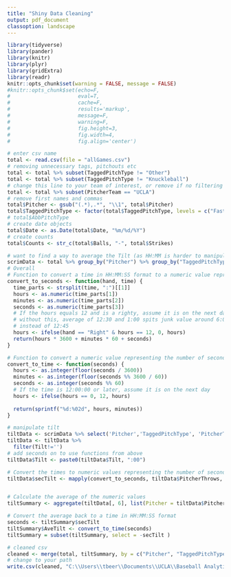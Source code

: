 ---
title: "Shiny Data Cleaning"
output: pdf_document
classoption: landscape
---

```{r setup, include=FALSE, echo = FALSE}
library(tidyverse)
library(pander)
library(knitr)
library(plyr)
library(gridExtra) 
library(readr)
knitr::opts_chunk$set(warning = FALSE, message = FALSE) 
#knitr::opts_chunk$set(echo=F, 
#                      eval=T,
#                      cache=F,
#                      results='markup', 
#                      message=F,
#                      warning=F, 
#                      fig.height=3,
#                      fig.width=4,
#                      fig.align='center')
```

```{r, include = FALSE}
# enter csv name
total <- read.csv(file = "allGames.csv")
# removing unnecessary tags, pitchouts etc
total <- total %>% subset(TaggedPitchType != "Other")
total <- total %>% subset(TaggedPitchType != "Knuckleball")
# change this line to your team of interest, or remove if no filtering on team
total <- total %>% subset(PitcherTeam == "UCLA")
# remove first names and commas
total$Pitcher <- gsub("(.*),.*", "\\1", total$Pitcher)
total$TaggedPitchType <- factor(total$TaggedPitchType, levels = c("Fastball", "Sinker","Cutter", "Curveball", "Slider", "Sweeper", "ChangeUp", "Splitter"))
# total$AbbPitchType
# create date objects
total$Date <- as.Date(total$Date, "%m/%d/%Y")
# create counts
total$Counts <- str_c(total$Balls, "-", total$Strikes)
```

```{r, include = FALSE}
# want to find a way to average the Tilt (as HH:MM is harder to manipulate)
scrimData <- total %>% group_by("Pitcher") %>% group_by("TaggedPitchType")
# Overall
# Function to convert a time in HH:MM:SS format to a numeric value representing the number of seconds
convert_to_seconds <- function(hand, time) {
  time_parts <- strsplit(time, ":")[[1]]
  hours <- as.numeric(time_parts[1])
  minutes <- as.numeric(time_parts[2])
  seconds <- as.numeric(time_parts[3])
  # If the hours equals 12 and is a righty, assume it is on the next day
  # without this, average of 12:30 and 1:00 spits junk value around 6:00,
  # instead of 12:45
  hours <- ifelse(hand == "Right" & hours == 12, 0, hours)
  return(hours * 3600 + minutes * 60 + seconds)
}

# Function to convert a numeric value representing the number of seconds to a time in HH:MM:SS format
convert_to_time <- function(seconds) {
  hours <- as.integer(floor(seconds / 3600))
  minutes <- as.integer(floor(seconds %% 3600 / 60))
  seconds <- as.integer(seconds %% 60)
  # If the time is 12:00:00 or later, assume it is on the next day
  hours <- ifelse(hours == 0, 12, hours)
  
  return(sprintf("%d:%02d", hours, minutes))
}

# manipulate tilt 
tiltData <- scrimData %>% select('Pitcher','TaggedPitchType', 'PitcherThrows','Tilt')
tiltData <- tiltData %>%
  filter(Tilt!='')
# add seconds on to use functions from above
tiltData$Tilt <- paste0(tiltData$Tilt, ":00")

# Convert the times to numeric values representing the number of seconds
tiltData$secTilt <- mapply(convert_to_seconds, tiltData$PitcherThrows, tiltData$Tilt)


# Calculate the average of the numeric values
tiltSummary <- aggregate(tiltData[, 6], list(Pitcher = tiltData$Pitcher, TaggedPitchType = tiltData$TaggedPitchType), mean, na.rm = TRUE)

# Convert the average back to a time in HH:MM:SS format
seconds <- tiltSummary$secTilt
tiltSummary$AveTilt <- convert_to_time(seconds)
tiltSummary = subset(tiltSummary, select = -secTilt )
```

```{r}
# cleaned csv
cleaned <- merge(total, tiltSummary, by = c("Pitcher", "TaggedPitchType"), all = TRUE)
# change to your path
write.csv(cleaned, "C:\\Users\\tbeer\\Documents\\UCLA\\Baseball Analytics\\Shiny\\Shiny Testing\\cleanedGames.csv", row.names = FALSE)
```


